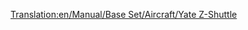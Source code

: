 [[Translation:en/Manual/Base Set/Aircraft/Yate Z-Shuttle]]
{{en/Manual/Base Set/Aircraft/Aircraft|Cost=32.812 (65,624)
|Speed=947 kph (592 MPH)
|Annual=4.190 (8,380)
|Designed=2018
|Lifespan=22
|Capacity=85 passengers & 10 bags of mail
|Description=Futuristic plane. Apparently built by Yate/British Aerospace. This fast plane will work on small airports and the commuter airport.
|Real-life=Fictional.
}}